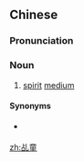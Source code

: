 ==Chinese==
{{zh-forms}}

===Pronunciation===
{{zh-pron
|m=jītóng
|c=gei1 tung4
|mn=qz:ki-tâng
|cat=n
}}

===Noun===
{{zh-noun}}

# [[spirit]] [[medium]]

====Synonyms====
* {{qualifier|Min Nan|Hakka}} {{zh-l|童乩}}

[[zh:乩童]]